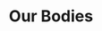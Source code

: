 ---
title: "Our Bodies"
subtitle: ""
creator: ""
categories: ["art"]
featuredImage: "../src/assets/images/item/art/DSC02803.png"
views: ["../src/assets/images/item/art/DSC02803.png"]
nextItem: []
---